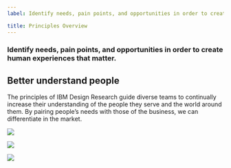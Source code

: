```yaml
---
label: Identify needs, pain points, and opportunities in order to create human experiences that matter.

title: Principles Overview
---
```


### Identify needs, pain points, and opportunities in order to create human experiences that matter.

## Better understand people

The principles of IBM Design Research guide diverse teams to continually increase their understanding of the people they serve and the world around them. By pairing people’s needs with those of the business, we can differentiate in the market.

<GridWrapper flex="true" bleed="true">
  <NavTile
    href="../research-as-a-team/"
    title="Research as a team"
    description="Everyone has a responsibility to advocate for a deeper understanding of the end user.">

![](images/heart.svg)

  </NavTile>

  <NavTile
    href="../stay-curious/"
    title="Stay curious"
    description="Embrace the beginner’s mindset. Always ask why. Look with an unbiased lens.">

![](images/magnifying.svg)

  </NavTile>
  <NavTile
    href="../make-to-learn/"
    title="Make to learn"
    description="Sometimes the fastest path to understanding is through making.">

![](images/graph.svg)

  </NavTile>
</GridWrapper>

